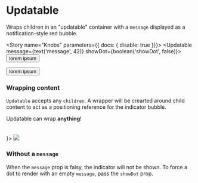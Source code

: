 



<Meta title="Components/Updatable" decorators={[withKnobs]} component={Updatable} />

# Updatable

<ImportPath component={Updatable} />

Wraps children in an "updatable" container with a `message` displayed as a notification-style red bubble.

<Story name="Knobs" parameters={{ docs: { disable: true }}}>
  <Updatable message={text('message', 42)} showDot={boolean('showDot', false)}>
    <button>lorem ipsum</button>
  </Updatable>
</Story>

<Preview isExpanded>
  <Updatable message="42">
    <button>lorem ipsum</button>
  </Updatable>
</Preview>

<Props of={Updatable} />

### Wrapping content

`Updatable` accepts any `children`. A wrapper will be crearted around child content to act
as a positioning reference for the indicator bubble.

<Preview>
  <Story name="Variations">
    <React.Fragment>
      <Updatable message="alert">
        <div
          style={{
            border: '1px dashed #f09',
            padding: '5px',
          }}
        >
          Updatable can wrap <b>anything</b>!
        </div>
      </Updatable>
      <br />
      <br />
      <Updatable message={<CheckIcon size="xs" color="#fff" />}>
        <img src="https://placeimg.com/80/81/animals" />
      </Updatable>
    </React.Fragment>
  </Story>
</Preview>

### Without a `message`

When the `message` prop is falsy, the indicator will not be shown.
To force a dot to render with an empty `message`, pass the `showDot` prop.

<Preview>
  <Story name="No indictaor">
    <Updatable showDot>
      <NewsIcon />
    </Updatable>
  </Story>
</Preview>
